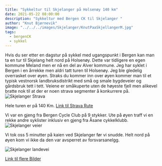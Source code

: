 ```yaml
---
title: "Sykkeltur til Skjelanger på Holsenøy 140 km"
date: 2021-05-22 08:00:00
description: "Sykkeltur med Bergen CK til Skjelanger "
author: "Knut Bjørnevik"
image: "../../../images/Skjelanger/KnutPaaSkjellangerM.jpg"
tags:
  - bergenCK
  - sykkel
---
```



Hvis du ser etter en dagstur på sykkel med ugangspunkt i Bergen kan man ta en tur til Skjelang helt nord på Holsenøy.
Dette var tidligere en egen kommune Meland men er nå en del av Alver kommune.
Jeg har syklet i Bergen i en årrekke men aldri tatt turen til Holsenøy. Jeg ble gledelig overrasket over øyen. Straks du kommer inn over øyen kommer man til et typisk vestnorsk landbruksdistrikt med små og smale bygdeveier og gårdsbruk tett i tett.
Veiene er småkuperte uten de høyeste fjell men alikevel bratte nok til at der er noen strava segmenter å konkurrere på.
![Skjelanger Strava](../../../images/Skjelanger/StravaKart.jpg) 

Hele turen er på 140 Km.
 <a target="_blank" rel="noopener noreferrer" href="https://www.strava.com/activities/5338506814">Link til Strava Rute </a>

Vi var en gjeng fra Bergen Cycle Club på 9 stykker.  Ute på øyen traff vi en rekke andre syklister inklusiv en gjeng fra Åsane cykkelklubb.
![Skjelanger veier](../../../images/Skjelanger/SkjelangerVeier.jpg)

Vi tok oss 5 minutter på kaien ved Skjelanger før vi snudde.
Helt nord på øyen kom vi ikke da den var avsperret av forsvarsanelgg.

![Skjelanger landevei](../../../images/Skjelanger/SkjelangerLandevei.jpg) 

 <a  target="_blank" rel="noopener noreferrer" href="https://photos.app.goo.gl/y6mTGwprCuAaGjcG6"> Link til flere Bilder </a>


